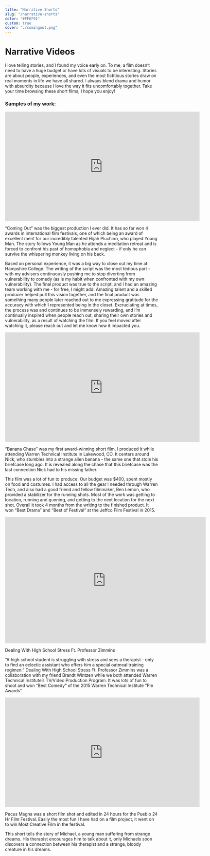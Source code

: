 ```yaml
---
title: "Narrative Shorts"
slug: "/narrative-shorts"
color: "#FF6F91"
custom: true
cover: "./comingout.png"
---
```


<div style={{ margin: `0 auto`, maxWidth: `70ch`, padding: `2rem` }}>

<h1 data-testid="page-title">Narrative Videos</h1>



I love telling stories, and I found my voice early on. To me, a film doesn’t need to have a huge budget or have lots of visuals to be interesting. Stories are about people, experiences, and even the most fictitious stories draw on real moments in life we have all shared. I always blend drama and humor with absurdity because I love the way it fits uncomfortably together. Take your time browsing these short films, I hope you enjoy!
### Samples of my work:
 
<iframe src="https://player.vimeo.com/video/494685265?h=c878c434a5" width="640" height="360" frameborder="0" allow="autoplay; fullscreen; picture-in-picture" allowfullscreen></iframe>


 “Coming Out” was the biggest production I ever did. It has so far won 4 awards in international film festivals, one of which being an award of excellent merit for our incredibly talented Elijah Pluchino, who played Young Man. The story follows Young Man as he attends a meditation retreat and is forced to confront his past of homophobia and neglect - if only he can survive the whispering monkey living on his back. 

Based on personal experience, it was a big way to close out my time at Hampshire College. The writing of the script was the most tedious part - with my advisors continuously pushing me to stop diverting from vulnerability to comedy (as is my habit when confronted with my own vulnerability). The final product was true to the script, and I had an amazing team working with me - for free, I might add. Amazing talent and a skilled producer helped pull this vision together, and the final product was something many people later reached out to me expressing gratitude for the accuracy with which I represented being in the closet. Excruciating at times, the process was and continues to be immensely rewarding, and I’m continually inspired when people reach out, sharing their own stories and vulnerability, as a result of watching the film. If you feel moved after watching it, please reach out and let me know how it impacted you.

<iframe src="https://player.vimeo.com/video/202627394?h=770a38a95a" width="640" height="360" frameborder="0" allow="autoplay; fullscreen; picture-in-picture" allowfullscreen></iframe>

“Banana Chase” was my first award-winning short film. I produced it while attending Warren Technical Institute in Lakewood, CO. It centers around Nick, who stumbles into a strange alien banana - the same one that stole his briefcase long ago. It is revealed along the chase that this briefcase was the last connection Nick had to his missing father. 

This film was a lot of fun to produce. Our budget was $400, spent mostly on food and costumes. I had access to all the gear I needed through Warren Tech, and also had a good friend and fellow filmmaker, Ben Lemon, who provided a stabilizer for the running shots. Most of the work was getting to location, running and gunning, and getting to the next location for the next shot. Overall it took 4 months from the writing to the finished product. It won “Best Drama” and “Best of Festival” at the Jeffco Film Festival in 2015.

<iframe width="660" height="415" src="https://www.youtube.com/embed/DIGPk0znads" title="YouTube video player" frameborder="0" allow="accelerometer; autoplay; clipboard-write; encrypted-media; gyroscope; picture-in-picture" allowfullscreen></iframe>

Dealing With High School Stress Ft. Professor Zimmins

“A high school student is struggling with stress and sees a therapist - only to find an eclectic assistant who offers him a special oatmeal training regimen.” Dealing With High School Stress Ft. Professor Zimmins was a collaboration with my friend Brandt Wintzen while we both attended Warren Technical Institute’s TV/Video Production Program. It was lots of fun to shoot and won “Best Comedy” of the 2015 Warren Technical Institute “Pie Awards”


<iframe src="https://player.vimeo.com/video/106446207?h=c20e8baf09" width="640" height="360" frameborder="0" allow="autoplay; fullscreen; picture-in-picture" allowfullscreen></iframe>

Pecus Magna was a short film shot and edited in 24 hours for the Pueblo 24 Hr Film Festival. Easily the most fun I have had on a film project, it went on to win Most Creative Film in the festival. 

This short tells the story of Michael, a young man suffering from strange dreams. His therapist encourages him to talk about it, only Michaels soon discovers a connection between his therapist and a strange, bloody creature in his dreams. 

</div>
